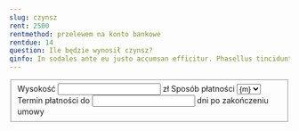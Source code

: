 ```yaml
---
slug: czynsz
rent: 2500
rentmethod: przelewem na konto bankowe
rentdue: 14
question: Ile będzie wynosił czynsz?
qinfo: In sodales ante eu justo accumsan efficitur. Phasellus tincidunt nec ipsum dignissim interdum. Morbi in lectus id magna cursus egestas eget sed odio. Etiam iaculis pretium nibh quis pharetra. Fusce sagittis neque vitae efficitur tempor. In felis mauris, volutpat et egestas vel, facilisis et risus. Cras interdum nec eros in malesuada. Phasellus aliquam fermentum quam.
---
```


<fieldset>
    <InputGroup size={InputSize.lg}>
        <label for="rent">Wysokość</label>
        <input type="number" id="rent" name="rent" value={frontmatter.rent} required step=".01" min="1"/>
        <span>zł</span>
    </InputGroup>
    <InputGroup>
        <label for="rentmethod">Sposób płatności</label> 
        <select id="rentmethod" name="rentmethod" required>
        {paymentMethodEnum.map(m => <option value={m} selected={frontmatter.rentmethod === m}>{m}</option>)}
        </select>
    </InputGroup>
    <InputGroup>
        <label for="rentdue">Termin płatności do</label>
        <input id="rentdue" type="number" name="rentdue" value={frontmatter.rentdue} min="1" />
        <span>dni po zakończeniu umowy</span>
    </InputGroup>
</fieldset>